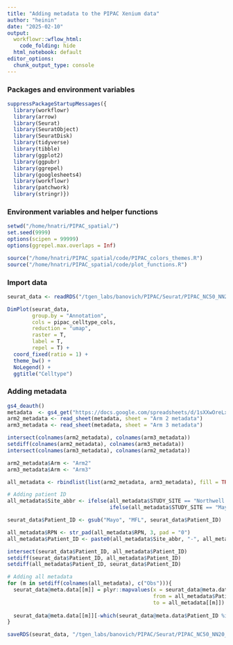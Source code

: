 ```yaml
---
title: "Adding metadata to the PIPAC Xenium data"
author: "heinin"
date: "2025-02-10"
output:
  workflowr::wflow_html:
    code_folding: hide
  html_notebook: default
editor_options:
  chunk_output_type: console
---
```


### Packages and environment variables

```r

suppressPackageStartupMessages({
  library(workflowr)
  library(arrow)
  library(Seurat)
  library(SeuratObject)
  library(SeuratDisk)
  library(tidyverse)
  library(tibble)
  library(ggplot2)
  library(ggpubr)
  library(ggrepel)
  library(googlesheets4)
  library(workflowr)
  library(patchwork)
  library(stringr)})

```

### Environment variables and helper functions

```r

setwd("/home/hnatri/PIPAC_spatial/")
set.seed(9999)
options(scipen = 99999)
options(ggrepel.max.overlaps = Inf)

source("/home/hnatri/PIPAC_spatial/code/PIPAC_colors_themes.R")
source("/home/hnatri/PIPAC_spatial/code/plot_functions.R")

```

### Import data

```r

seurat_data <- readRDS("/tgen_labs/banovich/PIPAC/Seurat/PIPAC_NC50_NN20_PC20_Seurat_annotated.rds")

DimPlot(seurat_data,
        group.by = "Annotation",
        cols = pipac_celltype_cols,
        reduction = "umap",
        raster = T,
        label = T,
        repel = T) +
  coord_fixed(ratio = 1) +
  theme_bw() +
  NoLegend() +
  ggtitle("Celltype")

```

### Adding metadata

```r

gs4_deauth()
metadata  <- gs4_get("https://docs.google.com/spreadsheets/d/1sXXwOreLxjMSUoPt79c6jmaQpluWkaxA5P5HfDsed3I/edit?usp=sharing")
arm2_metadata <- read_sheet(metadata, sheet = "Arm 2 metadata")
arm3_metadata <- read_sheet(metadata, sheet = "Arm 3 metadata")

intersect(colnames(arm2_metadata), colnames(arm3_metadata))
setdiff(colnames(arm2_metadata), colnames(arm3_metadata))
intersect(colnames(arm3_metadata), colnames(arm2_metadata))

arm2_metadata$Arm <- "Arm2"
arm3_metadata$Arm <- "Arm3"

all_metadata <- rbindlist(list(arm2_metadata, arm3_metadata), fill = TRUE)

# Adding patient ID
all_metadata$Site_abbr <- ifelse(all_metadata$STUDY_SITE == "Northwell Health Cancer Institute", "S21-NWH",
                                 ifelse(all_metadata$STUDY_SITE == "Mayo Clinic (Florida)", "MFL", "COH"))

seurat_data$Patient_ID <- gsub("Mayo", "MFL", seurat_data$Patient_ID)

all_metadata$RPN <- str_pad(all_metadata$RPN, 3, pad = "0")
all_metadata$Patient_ID <- paste0(all_metadata$Site_abbr, "-", all_metadata$RPN)

intersect(seurat_data$Patient_ID, all_metadata$Patient_ID)
setdiff(seurat_data$Patient_ID, all_metadata$Patient_ID)
setdiff(all_metadata$Patient_ID, seurat_data$Patient_ID)

# Adding all metadata
for (m in setdiff(colnames(all_metadata), c("Obs"))){
  seurat_data@meta.data[[m]] = plyr::mapvalues(x = seurat_data@meta.data$Patient_ID,
                                               from = all_metadata$Patient_ID,
                                               to = all_metadata[[m]])
  
  seurat_data@meta.data[[m]][-which(seurat_data@meta.data$Patient_ID %in% all_metadata$Patient_ID)] <- NA
}

saveRDS(seurat_data, "/tgen_labs/banovich/PIPAC/Seurat/PIPAC_NC50_NN20_PC20_Seurat_annotated_metadata.rds")

```


